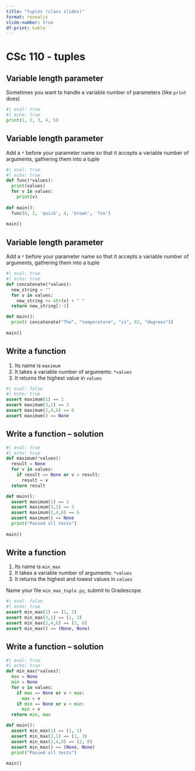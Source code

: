 ```yaml
---
title: "tuples (class slides)"
format: revealjs
slide-number: true
df-print: kable
---
```


# CSc 110 - tuples

## Variable length parameter

Sometimes you want to handle a variable number of parameters (like `print` does)

```python
#| eval: true
#| echo: true
print(1, 2, 3, 4, 5)
```

## Variable length parameter

Add a `*` before your parameter name so that it accepts a variable number of arguments, gathering them into a tuple

```python
#| eval: true
#| echo: true
def func(*values):
  print(values)
  for v in values:
    print(v)
  
def main():
  func(0, 2, 'quick', 4, 'brown', 'fox')
  
main()
```



## Variable length parameter

Add a `*` before your parameter name so that it accepts a variable number of arguments, gathering them into a tuple

```python
#| eval: true
#| echo: true
def concatenate(*values):
  new_string = ""
  for v in values:
    new_string += str(v) + " "
  return new_string[:-1]

def main():
  print( concatenate("The", "temperature", "is", 82, "degrees"))
  
main()
```

## Write a function

1.  Its name is `maximum`
2.  It takes a variable number of arguments: `*values`
3.  It returns the highest value in `values`

```python
#| eval: false
#| echo: true
assert maximum(1) == 1
assert maximum(3,1) == 3
assert maximum(2,4,6) == 6
assert maximum() == None
```

## Write a function -- solution

```python
#| eval: true
#| echo: true
def maximum(*values):
  result = None
  for v in values:
    if result == None or v > result:
      result = v
  return result

def main():
  assert maximum(1) == 1
  assert maximum(3,1) == 3
  assert maximum(2,4,6) == 6
  assert maximum() == None
  print("Passed all tests")
  
main()
```

## Write a function

1.  Its name is `min_max`
2.  It takes a variable number of arguments: `*values`
3.  It returns the highest and lowest values in `values`

Name your file `min_max_tuple.py`, submit to Gradescope.

```python
#| eval: false
#| echo: true
assert min_max(1) == (1, 1)
assert min_max(3,1) == (1, 3)
assert min_max(2,4,6) == (2, 6)
assert min_max() == (None, None)
```

## Write a function -- solution

```python
#| eval: true
#| echo: true
def min_max(*values):
  max = None
  min = None
  for v in values:
    if max == None or v > max:
      max = v
    if min == None or v < min:
      min = v
  return min, max

def main():
  assert min_max(1) == (1, 1)
  assert min_max(3,1) == (1, 3)
  assert min_max(2,4,6) == (2, 6)
  assert min_max() == (None, None)
  print("Passed all tests")
  
main()
```

